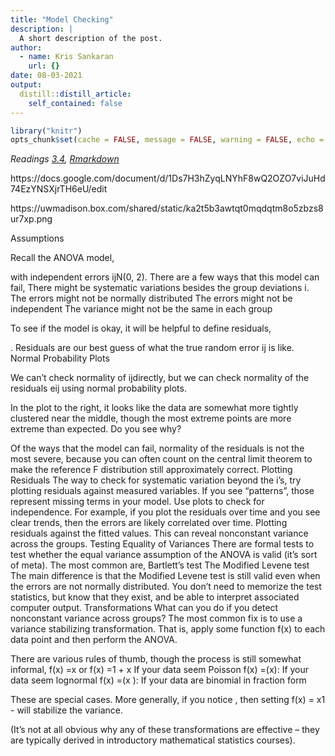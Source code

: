 ```yaml
---
title: "Model Checking"
description: |
  A short description of the post.
author:
  - name: Kris Sankaran
    url: {}
date: 08-03-2021
output:
  distill::distill_article:
    self_contained: false
---
```



```r
library("knitr")
opts_chunk$set(cache = FALSE, message = FALSE, warning = FALSE, echo = TRUE)
```

_Readings [3.4](), [Rmarkdown]()_

https://docs.google.com/document/d/1Ds7H3hZyqLNYhF8wQ2OZO7viJuHd74EzYNSXjrTH6eU/edit

https://uwmadison.box.com/shared/static/ka2t5b3awtqt0mqdqtm8o5zbzs8ur7xp.png

Assumptions

Recall the ANOVA model,



with independent errors ijN(0, 2). There are a few ways that this model can fail,
There might be systematic variations besides the group deviations i.
The errors might not be normally distributed
The errors might not be independent
The variance might not be the same in each group

To see if the model is okay, it will be helpful to define residuals,

.
Residuals are our best guess of what the true random error ij is like.
Normal Probability Plots

We can’t check normality of ijdirectly, but we can check normality of the residuals eij using normal probability plots.

In the plot to the right, it looks like the data are somewhat more tightly clustered near the middle, though the most extreme points are more extreme than expected. Do you see why?

Of the ways that the model can fail, normality of the residuals is not the most severe, because you can often count on the central limit theorem to make the reference F distribution still approximately correct.
Plotting Residuals
The way to check for systematic variation beyond the i’s, try plotting residuals against measured variables. If you see “patterns”, those represent missing terms in your model.
Use plots to check for independence. For example, if you plot the residuals over time and you see clear trends, then the errors are likely correlated over time.
Plotting residuals against the fitted values. This can reveal nonconstant variance across the groups.
Testing Equality of Variances
There are formal tests to test whether the equal variance assumption of the ANOVA is valid (it’s sort of meta). The most common are,
Bartlett’s test
The Modified Levene test
The main difference is that the Modified Levene test is still valid even when the errors are not normally distributed. You don’t need to memorize the test statistics, but know that they exist, and be able to interpret associated computer output.
Transformations
What can you do if you detect nonconstant variance across groups? The most common fix is to use a variance stabilizing transformation. That is, apply some function f(x) to each data point and then perform the ANOVA.

 There are various rules of thumb, though the process is still somewhat informal,
f(x) =x or f(x) =1 + x If your data seem Poisson
f(x) =(x): If your data seem lognormal
f(x) =(x ): If your data are binomial in fraction form

These are special cases. More generally, if you notice , then setting f(x) = x1 - will stabilize the variance.

(It’s not at all obvious why any of these transformations are effective -- they are typically derived in introductory mathematical statistics courses).
